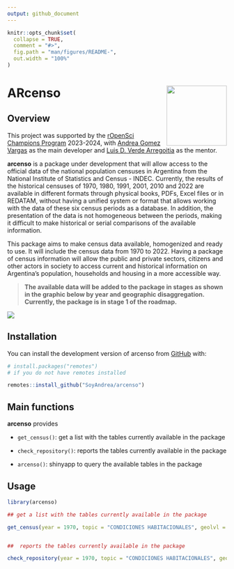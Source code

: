```yaml
---
output: github_document
---
```


<!-- README.md is generated from README.Rmd. Please edit that file -->

```r
knitr::opts_chunk$set(
  collapse = TRUE,
  comment = "#>",
  fig.path = "man/figures/README-",
  out.width = "100%"
)
```

# **ARcenso**  <img src="man/figures/logo.png" align="right" height="138"/> 






<!-- badges: start -->


<!-- badges: end -->


## Overview 

This project was supported by the [rOpenSci Champions Program](https://ropensci.org/blog/2024/02/15/champions-program-champions-2024/) 2023-2024, with [Andrea Gomez Vargas](https://github.com/SoyAndrea) as the main developer and [Luis D. Verde Arregoitia](https://github.com/luisDVA) as the mentor. 

**arcenso** is a package under development that will allow access to the official data of the national population censuses in Argentina from the National Institute of Statistics and Census - INDEC. Currently, the results of the historical censuses of 1970, 1980, 1991, 2001, 2010 and 2022 are available in different formats through physical books, PDFs, Excel files or in REDATAM, without having a unified system or format that allows working with the data of these six census periods as a database. In addition, the presentation of the data is not homogeneous between the periods, making it difficult to make historical or serial comparisons of the available information.

This package aims to make census data available, homogenized and ready to use. It will include the census data from 1970 to 2022. Having a package of census information will allow the public and private sectors, citizens and other actors in society to access current and historical information on Argentina’s population, households and housing in a more accessible way.

> **The available data will be added to the package in stages as shown in the graphic below by year and geographic disaggregation. Currently, the package is in stage 1 of the roadmap.**

![](man/figures/roadmap.png)

## Installation

You can install the development version of arcenso from [GitHub](https://github.com/) with:

``` r
# install.packages("remotes")
# if you do not have remotes installed

remotes::install_github("SoyAndrea/arcenso")
```

## Main functions


**arcenso** provides 

- `get_census()`: get a list with the tables currently available in the package

- `check_repository()`: reports the tables currently available in the package

- `arcenso()`: shinyapp to query the available tables in the package


## Usage

```r
library(arcenso)

## get a list with the tables currently available in the package

get_census(year = 1970, topic = "CONDICIONES HABITACIONALES", geolvl = "Total del país")


##  reports the tables currently available in the package

check_repository(year = 1970, topic = "CONDICIONES HABITACIONALES", geolvl = "Total del país")
```
